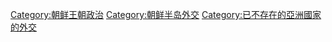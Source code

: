 [[Category:朝鲜王朝政治|Category:朝鲜王朝政治]]
[[Category:朝鲜半岛外交|Category:朝鲜半岛外交]]
[[Category:已不存在的亞洲國家的外交|Category:已不存在的亞洲國家的外交]]